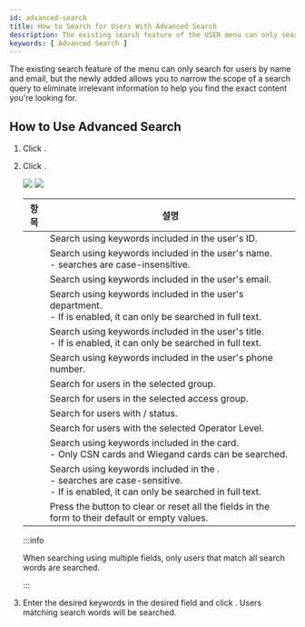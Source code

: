 ```yaml
---
id: advanced-search
title: How to Search for Users With Advanced Search
description: The existing search feature of the USER menu can only search for users by name and email, but the newly added Advanced Search allows you to narrow the scope of a search query to eliminate irrelevant information to help you find the exact content you're looking for.
keywords: [ Advanced Search ]
---
```


The existing search feature of the <Cmd sid="common.gnb.user" /> menu can only search for users by name and email, but the newly added <Cmd sid="button.advancedSearch" /> allows you to narrow the scope of a search query to eliminate irrelevant information to help you find the exact content you're looking for.

## How to Use Advanced Search

1. Click <Cmd sid="common.gnb.user" />.

1. Click <Cmd sid="button.advancedSearch" />.

    <Image src='/img/biostar-user-menu.png' caption />

    <Image src='/img/biostar-295-user-adv-search.png' className='none' caption />

    <div className='overflow-x'>

    | 항목 | 설명 |
    | -- | -- |
    | <Cmd sid="common.id" /> | Search using keywords included in the user's ID. |
    | <Cmd sid="common.name" /> | Search using keywords included in the user's name.<br/>- <Cmd sid="common.name" /> searches are case-insensitive. |
    | <Cmd sid="common.email" /> | Search using keywords included in the user's email. |
    | <Cmd sid="common.department" /> | Search using keywords included in the user's department.<br/>- If <Cmd sid="setting.sever.secure.comm.encrypt.db" /> is enabled, it can only be searched in full text. |
    | <Cmd sid="common.title" /> | Search using keywords included in the user's title.<br/>- If <Cmd sid="setting.sever.secure.comm.encrypt.db" /> is enabled, it can only be searched in full text. |
    | <Cmd sid="common.telephone" /> | Search using keywords included in the user's phone number. |
    | <Cmd sid="common.group" /> | Search for users in the selected group. |
    | <Cmd sid="common.accessGroup" /> | Search for users in the selected access group. |
    | <Cmd sid="common.status" /> | Search for users with <Cmd sid="user.status.active" />/<Cmd sid="user.status.inactive" /> status. |
    | <Cmd sid="user.bioStarOperator" /> | Search for users with the selected Operator Level. |
    | <Cmd sid="common.card" /> | Search using keywords included in the card.<br/>- Only CSN cards and Wiegand cards can be searched. |
    | <Cmd sid="setting.server.custom_field.title" /> | Search using keywords included in the <Cmd sid="setting.server.custom_field.title" />.<br/>- <Cmd sid="setting.server.custom_field.title" /> searches are case-sensitive.<br/>- If <Cmd sid="setting.sever.secure.comm.encrypt.db" /> is enabled, it can only be searched in full text. |
    | <Cmd sid="button.advancedSearch.clearAll" /> | Press the button to clear or reset all the fields in the form to their default or empty values. |

    </div>

    :::info

    When searching using multiple fields, only users that match all search words are searched.

    :::

1. Enter the desired keywords in the desired field and click <Cmd sid="button.advancedSearch.search" />. Users matching search words will be searched.